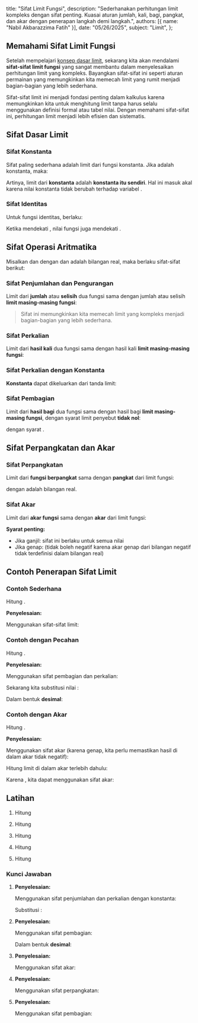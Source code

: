    title: "Sifat Limit Fungsi",
   description: "Sederhanakan perhitungan limit kompleks dengan sifat penting. Kuasai aturan jumlah, kali, bagi, pangkat, dan akar dengan penerapan langkah demi langkah.",
   authors: [{ name: "Nabil Akbarazzima Fatih" }],
   date: "05/26/2025",
   subject: "Limit",
};

## Memahami Sifat Limit Fungsi

Setelah mempelajari [konsep dasar limit](/subject/high-school/12/mathematics/limit/concept-of-limit-function), sekarang kita akan mendalami **sifat-sifat limit fungsi** yang sangat membantu dalam menyelesaikan perhitungan limit yang kompleks. Bayangkan sifat-sifat ini seperti aturan permainan yang memungkinkan kita memecah limit yang rumit menjadi bagian-bagian yang lebih sederhana.

Sifat-sifat limit ini menjadi fondasi penting dalam kalkulus karena memungkinkan kita untuk menghitung limit tanpa harus selalu menggunakan definisi formal atau tabel nilai. Dengan memahami sifat-sifat ini, perhitungan limit menjadi lebih efisien dan sistematis.

## Sifat Dasar Limit

### Sifat Konstanta

Sifat paling sederhana adalah limit dari fungsi konstanta. Jika <InlineMath math="k" /> adalah konstanta, maka:

<BlockMath math="\lim_{x \to c} k = k" />

Artinya, limit dari **konstanta** adalah **konstanta itu sendiri**. Hal ini masuk akal karena nilai konstanta tidak berubah terhadap variabel <InlineMath math="x" />.

### Sifat Identitas

Untuk fungsi identitas, berlaku:

<BlockMath math="\lim_{x \to c} x = c" />

Ketika <InlineMath math="x" /> mendekati <InlineMath math="c" />, nilai fungsi <InlineMath math="f(x) = x" /> juga mendekati <InlineMath math="c" />.

## Sifat Operasi Aritmatika

Misalkan <InlineMath math="\lim_{x \to c} f(x) = L" /> dan <InlineMath math="\lim_{x \to c} g(x) = M" /> dengan <InlineMath math="L" /> dan <InlineMath math="M" /> adalah bilangan real, maka berlaku sifat-sifat berikut:

### Sifat Penjumlahan dan Pengurangan

Limit dari **jumlah** atau **selisih** dua fungsi sama dengan jumlah atau selisih **limit masing-masing fungsi**:

<div className="flex flex-col gap-4">
<BlockMath math="\lim_{x \to c} [f(x) + g(x)] = \lim_{x \to c} f(x) + \lim_{x \to c} g(x) = L + M" />
<BlockMath math="\lim_{x \to c} [f(x) - g(x)] = \lim_{x \to c} f(x) - \lim_{x \to c} g(x) = L - M" />
</div>

> Sifat ini memungkinkan kita memecah limit yang kompleks menjadi bagian-bagian yang lebih sederhana.

### Sifat Perkalian

Limit dari **hasil kali** dua fungsi sama dengan hasil kali **limit masing-masing fungsi**:

<BlockMath math="\lim_{x \to c} [f(x) \cdot g(x)] = \lim_{x \to c} f(x) \cdot \lim_{x \to c} g(x) = L \cdot M" />

### Sifat Perkalian dengan Konstanta

**Konstanta** dapat dikeluarkan dari tanda limit:

<BlockMath math="\lim_{x \to c} [k \cdot f(x)] = k \cdot \lim_{x \to c} f(x) = k \cdot L" />

### Sifat Pembagian

Limit dari **hasil bagi** dua fungsi sama dengan hasil bagi **limit masing-masing fungsi**, dengan syarat limit penyebut **tidak nol**:

<BlockMath math="\lim_{x \to c} \frac{f(x)}{g(x)} = \frac{\lim_{x \to c} f(x)}{\lim_{x \to c} g(x)} = \frac{L}{M}" />

dengan syarat <InlineMath math="M \neq 0" />.

## Sifat Perpangkatan dan Akar

### Sifat Perpangkatan

Limit dari **fungsi berpangkat** sama dengan **pangkat** dari limit fungsi:

<BlockMath math="\lim_{x \to c} [f(x)]^n = \left[\lim_{x \to c} f(x)\right]^n = L^n" />

dengan <InlineMath math="n" /> adalah bilangan real.

### Sifat Akar

Limit dari **akar fungsi** sama dengan **akar** dari limit fungsi:

<BlockMath math="\lim_{x \to c} \sqrt[n]{f(x)} = \sqrt[n]{\lim_{x \to c} f(x)} = \sqrt[n]{L}" />

**Syarat penting:**
- Jika <InlineMath math="n" /> ganjil: sifat ini berlaku untuk semua nilai <InlineMath math="L" />
- Jika <InlineMath math="n" /> genap: <InlineMath math="L \geq 0" /> (tidak boleh negatif karena akar genap dari bilangan negatif tidak terdefinisi dalam bilangan real)

## Contoh Penerapan Sifat Limit

### Contoh Sederhana

Hitung <InlineMath math="\lim_{x \to 2} (3x^2 + 5x - 1)" />.

**Penyelesaian:**

Menggunakan sifat-sifat limit:

<div className="flex flex-col gap-4">
<BlockMath math="\lim_{x \to 2} (3x^2 + 5x - 1) = \lim_{x \to 2} 3x^2 + \lim_{x \to 2} 5x - \lim_{x \to 2} 1" />
<BlockMath math="= 3 \lim_{x \to 2} x^2 + 5 \lim_{x \to 2} x - 1" />
<BlockMath math="= 3(2)^2 + 5(2) - 1 = 12 + 10 - 1 = 21" />
</div>

### Contoh dengan Pecahan

Hitung <InlineMath math="\lim_{x \to 4} \frac{x\sqrt{x}}{x^2 + 3}" />.

**Penyelesaian:**

Menggunakan sifat pembagian dan perkalian:

<div className="flex flex-col gap-4">
<BlockMath math="\lim_{x \to 4} \frac{x\sqrt{x}}{x^2 + 3} = \frac{\lim_{x \to 4} x\sqrt{x}}{\lim_{x \to 4} (x^2 + 3)}" />
<BlockMath math="= \frac{\lim_{x \to 4} x \cdot \lim_{x \to 4} \sqrt{x}}{\lim_{x \to 4} x^2 + \lim_{x \to 4} 3}" />
</div>

Sekarang kita substitusi nilai <InlineMath math="x = 4" />:

<div className="flex flex-col gap-4">
<BlockMath math="= \frac{4 \cdot \sqrt{4}}{4^2 + 3} = \frac{4 \cdot 2}{16 + 3} = \frac{8}{19}" />
</div>

Dalam bentuk **desimal**: <InlineMath math="\frac{8}{19} \approx 0.421" />

### Contoh dengan Akar

Hitung <InlineMath math="\lim_{x \to 0} \sqrt{x^2 - 3x + 2}" />.

**Penyelesaian:**

Menggunakan sifat akar (karena <InlineMath math="n = 2" /> genap, kita perlu memastikan hasil di dalam akar tidak negatif):

<div className="flex flex-col gap-4">
<BlockMath math="\lim_{x \to 0} \sqrt{x^2 - 3x + 2} = \sqrt{\lim_{x \to 0} (x^2 - 3x + 2)}" />
</div>

Hitung limit di dalam akar terlebih dahulu:

<div className="flex flex-col gap-4">
<BlockMath math="\lim_{x \to 0} (x^2 - 3x + 2) = 0^2 - 3(0) + 2 = 0 - 0 + 2 = 2" />
</div>

Karena <InlineMath math="2 > 0" />, kita dapat menggunakan sifat akar:

<BlockMath math="= \sqrt{2} \approx 1.414" />

## Latihan

1. Hitung <InlineMath math="\lim_{x \to 3} (2x^2 - 4x + 1)" />

2. Hitung <InlineMath math="\lim_{x \to 1} \frac{3x + 2}{x^2 + 1}" />

3. Hitung <InlineMath math="\lim_{x \to 4} \sqrt{x + 5}" />

4. Hitung <InlineMath math="\lim_{x \to 2} (x + 1)^3" />

5. Hitung <InlineMath math="\lim_{x \to 0} \frac{5x^2 + 3x}{2x + 1}" />

### Kunci Jawaban

1. **Penyelesaian:**

   Menggunakan sifat penjumlahan dan perkalian dengan konstanta:
   
   <div className="flex flex-col gap-4">
   <BlockMath math="\lim_{x \to 3} (2x^2 - 4x + 1) = 2\lim_{x \to 3} x^2 - 4\lim_{x \to 3} x + \lim_{x \to 3} 1" />
   </div>

   Substitusi <InlineMath math="x = 3" />:

   <div className="flex flex-col gap-4">
   <BlockMath math="= 2(3)^2 - 4(3) + 1 = 2(9) - 12 + 1 = 18 - 12 + 1 = 7" />
   </div>

2. **Penyelesaian:**

   Menggunakan sifat pembagian:
   
   <div className="flex flex-col gap-4">
   <BlockMath math="\lim_{x \to 1} \frac{3x + 2}{x^2 + 1} = \frac{\lim_{x \to 1} (3x + 2)}{\lim_{x \to 1} (x^2 + 1)}" />
   <BlockMath math="= \frac{3(1) + 2}{1^2 + 1} = \frac{5}{2}" />
   </div>

   Dalam bentuk **desimal**: <InlineMath math="\frac{5}{2} = 2.5" />

3. **Penyelesaian:**

   Menggunakan sifat akar:
   
   <div className="flex flex-col gap-4">
   <BlockMath math="\lim_{x \to 4} \sqrt{x + 5} = \sqrt{\lim_{x \to 4} (x + 5)}" />
   <BlockMath math="= \sqrt{4 + 5} = \sqrt{9} = 3" />
   </div>

4. **Penyelesaian:**

   Menggunakan sifat perpangkatan:
   
   <div className="flex flex-col gap-4">
   <BlockMath math="\lim_{x \to 2} (x + 1)^3 = \left[\lim_{x \to 2} (x + 1)\right]^3" />
   <BlockMath math="= (2 + 1)^3 = 3^3 = 27" />
   </div>

5. **Penyelesaian:**

   Menggunakan sifat pembagian:
   
   <div className="flex flex-col gap-4">
   <BlockMath math="\lim_{x \to 0} \frac{5x^2 + 3x}{2x + 1} = \frac{\lim_{x \to 0} (5x^2 + 3x)}{\lim_{x \to 0} (2x + 1)}" />
   <BlockMath math="= \frac{5(0)^2 + 3(0)}{2(0) + 1} = \frac{0}{1} = 0" />
   </div>